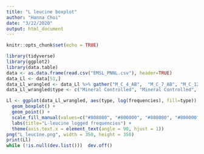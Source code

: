 ```yaml
---
title: "L leucine boxplot"
author: "Hanna Choi"
date: "3/22/2020"
output: html_document
---
```


```r
knitr::opts_chunk$set(echo = TRUE)
```

```r
library(tidyverse)
library(ggplot2)
library(data.table)
data <- as.data.frame(read.csv("EMSL_PNNL.csv"), header=TRUE)
data_Ll <- data[51,]
data_Ll_wrangled <- data_Ll %>% gather("M_C_4_AB",	"M_C_7_AB",	"M_C_12_AB",	"M_C_14_AB",	"M_C_19_AB",	"M_C_30_AB",	"M_H_2_AB",	"M_H_2B",	"M_H_4_AB",	"M_H_11_AB",	"M_H_17_AB",	"M_H_26_AB",	"M_H_28_AB",	"M_H_30_AB",	"M_H_32_AB",	"M_H_34_AB",	"O_C_4_AB",	"O_C_12_AB",	"O_C_14_AB",	"O_C_19_AB",	"O_C_27_AB",	"O_C_34_AB",	"O_H_2_AB",	"O_H_4_AB",	"O_H_11_AB",	"O_H_17_AB",	"O_H_32_AB", key="type", value="frequencies")
data_Ll_wrangled$type <- c("Mineral Controlled", "Mineral Controlled", "Mineral Controlled", "Mineral Controlled", "Mineral Controlled", "Mineral Controlled", "Mineral Heated", "Mineral Heated", "Mineral Heated", "Mineral Heated", "Mineral Heated", "Mineral Heated", "Mineral Heated", "Mineral Heated", "Mineral Heated", "Mineral Heated", "Organic Controlled", "Organic Controlled", "Organic Controlled", "Organic Controlled", "Organic Controlled", "Organic Controlled", "Organic Heated", "Organic Heated", "Organic Heated", "Organic Heated", "Organic Heated")
```
```r
Ll <- ggplot(data_Ll_wrangled, aes(type, log(frequencies), fill=type)) + 
  geom_boxplot() + 
  geom_point() +
  scale_fill_manual(values=c("#808080", "#800000", "#808080", "#800000")) +
  labs(title="L-leucine logged frequencies") +
  theme(axis.text.x = element_text(angle = 90, hjust = 1))
png("L_leucine.png", width = 350, height = 350)
print(Ll)
while (!is.null(dev.list()))  dev.off()
```

